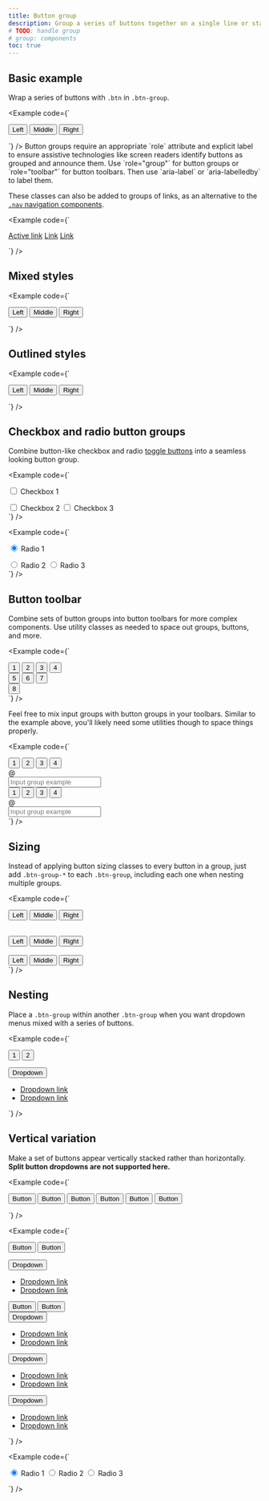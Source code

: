 ```yaml
---
title: Button group
description: Group a series of buttons together on a single line or stack them in a vertical column.
# TODO: handle group
# group: components
toc: true
---
```


## Basic example

Wrap a series of buttons with `.btn` in `.btn-group`.

<Example code={`<div class="btn-group" role="group" aria-label="Basic example">
  <button type="button" class="btn btn-primary">Left</button>
  <button type="button" class="btn btn-primary">Middle</button>
  <button type="button" class="btn btn-primary">Right</button>
</div>`} />

<Callout>
Button groups require an appropriate `role` attribute and explicit label to ensure assistive technologies like screen readers identify buttons as grouped and announce them. Use `role="group"` for button groups or `role="toolbar"` for button toolbars. Then use `aria-label` or `aria-labelledby` to label them.
</Callout>

These classes can also be added to groups of links, as an alternative to the [`.nav` navigation components]([[docsref:/components/navs-tabs]]).

<Example code={`<div class="btn-group">
  <a href="#" class="btn btn-primary active" aria-current="page">Active link</a>
  <a href="#" class="btn btn-primary">Link</a>
  <a href="#" class="btn btn-primary">Link</a>
</div>`} />

## Mixed styles

<Example code={`<div class="btn-group" role="group" aria-label="Basic mixed styles example">
  <button type="button" class="btn btn-danger">Left</button>
  <button type="button" class="btn btn-warning">Middle</button>
  <button type="button" class="btn btn-success">Right</button>
</div>`} />

## Outlined styles

<Example code={`<div class="btn-group" role="group" aria-label="Basic outlined example">
  <button type="button" class="btn btn-outline-primary">Left</button>
  <button type="button" class="btn btn-outline-primary">Middle</button>
  <button type="button" class="btn btn-outline-primary">Right</button>
</div>`} />

## Checkbox and radio button groups

Combine button-like checkbox and radio [toggle buttons]([[docsref:/forms/checks-radios]]) into a seamless looking button group.

<Example code={`<div class="btn-group" role="group" aria-label="Basic checkbox toggle button group">
  <input type="checkbox" class="btn-check" id="btncheck1" autocomplete="off">
  <label class="btn btn-outline-primary" for="btncheck1">Checkbox 1</label>

  <input type="checkbox" class="btn-check" id="btncheck2" autocomplete="off">
  <label class="btn btn-outline-primary" for="btncheck2">Checkbox 2</label>

  <input type="checkbox" class="btn-check" id="btncheck3" autocomplete="off">
  <label class="btn btn-outline-primary" for="btncheck3">Checkbox 3</label>
</div>`} />

<Example code={`<div class="btn-group" role="group" aria-label="Basic radio toggle button group">
  <input type="radio" class="btn-check" name="btnradio" id="btnradio1" autocomplete="off" checked>
  <label class="btn btn-outline-primary" for="btnradio1">Radio 1</label>

  <input type="radio" class="btn-check" name="btnradio" id="btnradio2" autocomplete="off">
  <label class="btn btn-outline-primary" for="btnradio2">Radio 2</label>

  <input type="radio" class="btn-check" name="btnradio" id="btnradio3" autocomplete="off">
  <label class="btn btn-outline-primary" for="btnradio3">Radio 3</label>
</div>`} />

## Button toolbar

Combine sets of button groups into button toolbars for more complex components. Use utility classes as needed to space out groups, buttons, and more.

<Example code={`<div class="btn-toolbar" role="toolbar" aria-label="Toolbar with button groups">
  <div class="btn-group me-2" role="group" aria-label="First group">
    <button type="button" class="btn btn-primary">1</button>
    <button type="button" class="btn btn-primary">2</button>
    <button type="button" class="btn btn-primary">3</button>
    <button type="button" class="btn btn-primary">4</button>
  </div>
  <div class="btn-group me-2" role="group" aria-label="Second group">
    <button type="button" class="btn btn-secondary">5</button>
    <button type="button" class="btn btn-secondary">6</button>
    <button type="button" class="btn btn-secondary">7</button>
  </div>
  <div class="btn-group" role="group" aria-label="Third group">
    <button type="button" class="btn btn-info">8</button>
  </div>
</div>`} />

Feel free to mix input groups with button groups in your toolbars. Similar to the example above, you'll likely need some utilities though to space things properly.

<Example code={`<div class="btn-toolbar mb-3" role="toolbar" aria-label="Toolbar with button groups">
  <div class="btn-group me-2" role="group" aria-label="First group">
    <button type="button" class="btn btn-outline-secondary">1</button>
    <button type="button" class="btn btn-outline-secondary">2</button>
    <button type="button" class="btn btn-outline-secondary">3</button>
    <button type="button" class="btn btn-outline-secondary">4</button>
  </div>
  <div class="input-group">
    <div class="input-group-text" id="btnGroupAddon">@</div>
    <input type="text" class="form-control" placeholder="Input group example" aria-label="Input group example" aria-describedby="btnGroupAddon">
  </div>
</div>

<div class="btn-toolbar justify-content-between" role="toolbar" aria-label="Toolbar with button groups">
  <div class="btn-group" role="group" aria-label="First group">
    <button type="button" class="btn btn-outline-secondary">1</button>
    <button type="button" class="btn btn-outline-secondary">2</button>
    <button type="button" class="btn btn-outline-secondary">3</button>
    <button type="button" class="btn btn-outline-secondary">4</button>
  </div>
  <div class="input-group">
    <div class="input-group-text" id="btnGroupAddon2">@</div>
    <input type="text" class="form-control" placeholder="Input group example" aria-label="Input group example" aria-describedby="btnGroupAddon2">
  </div>
</div>`} />

## Sizing

Instead of applying button sizing classes to every button in a group, just add `.btn-group-*` to each `.btn-group`, including each one when nesting multiple groups.

<Example code={`<div class="btn-group btn-group-lg" role="group" aria-label="Large button group">
  <button type="button" class="btn btn-outline-primary">Left</button>
  <button type="button" class="btn btn-outline-primary">Middle</button>
  <button type="button" class="btn btn-outline-primary">Right</button>
</div>
<br>
<div class="btn-group" role="group" aria-label="Default button group">
  <button type="button" class="btn btn-outline-primary">Left</button>
  <button type="button" class="btn btn-outline-primary">Middle</button>
  <button type="button" class="btn btn-outline-primary">Right</button>
</div>
<br>
<div class="btn-group btn-group-sm" role="group" aria-label="Small button group">
  <button type="button" class="btn btn-outline-primary">Left</button>
  <button type="button" class="btn btn-outline-primary">Middle</button>
  <button type="button" class="btn btn-outline-primary">Right</button>
</div>`} />

## Nesting

Place a `.btn-group` within another `.btn-group` when you want dropdown menus mixed with a series of buttons.

<Example code={`<div class="btn-group" role="group" aria-label="Button group with nested dropdown">
  <button type="button" class="btn btn-primary">1</button>
  <button type="button" class="btn btn-primary">2</button>

  <div class="btn-group" role="group">
    <button type="button" class="btn btn-primary dropdown-toggle" data-bs-toggle="dropdown" aria-expanded="false">
      Dropdown
    </button>
    <ul class="dropdown-menu">
      <li><a class="dropdown-item" href="#">Dropdown link</a></li>
      <li><a class="dropdown-item" href="#">Dropdown link</a></li>
    </ul>
  </div>
</div>`} />

## Vertical variation

Make a set of buttons appear vertically stacked rather than horizontally. **Split button dropdowns are not supported here.**

<Example code={`<div class="btn-group-vertical" role="group" aria-label="Vertical button group">
  <button type="button" class="btn btn-primary">Button</button>
  <button type="button" class="btn btn-primary">Button</button>
  <button type="button" class="btn btn-primary">Button</button>
  <button type="button" class="btn btn-primary">Button</button>
  <button type="button" class="btn btn-primary">Button</button>
  <button type="button" class="btn btn-primary">Button</button>
</div>`} />

<Example code={`<div class="btn-group-vertical" role="group" aria-label="Vertical button group">
  <button type="button" class="btn btn-primary">Button</button>
  <button type="button" class="btn btn-primary">Button</button>
  <div class="btn-group" role="group">
    <button type="button" class="btn btn-primary dropdown-toggle" data-bs-toggle="dropdown" aria-expanded="false">
      Dropdown
    </button>
    <ul class="dropdown-menu">
      <li><a class="dropdown-item" href="#">Dropdown link</a></li>
      <li><a class="dropdown-item" href="#">Dropdown link</a></li>
    </ul>
  </div>
  <button type="button" class="btn btn-primary">Button</button>
  <button type="button" class="btn btn-primary">Button</button>
  <div class="btn-group" role="group">
    <button type="button" class="btn btn-primary dropdown-toggle" data-bs-toggle="dropdown" aria-expanded="false">
      Dropdown
    </button>
    <ul class="dropdown-menu">
      <li><a class="dropdown-item" href="#">Dropdown link</a></li>
      <li><a class="dropdown-item" href="#">Dropdown link</a></li>
    </ul>
  </div>
  <div class="btn-group" role="group">
    <button type="button" class="btn btn-primary dropdown-toggle" data-bs-toggle="dropdown" aria-expanded="false">
      Dropdown
    </button>
    <ul class="dropdown-menu">
      <li><a class="dropdown-item" href="#">Dropdown link</a></li>
      <li><a class="dropdown-item" href="#">Dropdown link</a></li>
    </ul>
  </div>
  <div class="btn-group" role="group">
    <button type="button" class="btn btn-primary dropdown-toggle" data-bs-toggle="dropdown" aria-expanded="false">
      Dropdown
    </button>
    <ul class="dropdown-menu">
      <li><a class="dropdown-item" href="#">Dropdown link</a></li>
      <li><a class="dropdown-item" href="#">Dropdown link</a></li>
    </ul>
  </div>
</div>`} />

<Example code={`<div class="btn-group-vertical" role="group" aria-label="Vertical radio toggle button group">
  <input type="radio" class="btn-check" name="vbtn-radio" id="vbtn-radio1" autocomplete="off" checked>
  <label class="btn btn-outline-danger" for="vbtn-radio1">Radio 1</label>
  <input type="radio" class="btn-check" name="vbtn-radio" id="vbtn-radio2" autocomplete="off">
  <label class="btn btn-outline-danger" for="vbtn-radio2">Radio 2</label>
  <input type="radio" class="btn-check" name="vbtn-radio" id="vbtn-radio3" autocomplete="off">
  <label class="btn btn-outline-danger" for="vbtn-radio3">Radio 3</label>
</div>`} />
